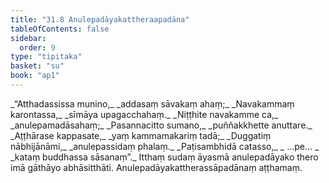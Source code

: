 ```yaml
---
title: "31.8 Anulepadāyakattheraapadāna"
tableOfContents: false
sidebar:
  order: 9
type: "tipitaka"
basket: "su"
book: "ap1"
---
```



<DynamicBreadcrumb />

<Division number="39" book="ap1">

<Paragraph number="3484" type="verses" book="ap1">
_“Atthadassissa munino,_  
_addasaṃ sāvakaṃ ahaṃ;_  
_Navakammaṃ karontassa,_  
_sīmāya upagacchahaṃ._  

</Paragraph>

</Division>
<Division number="40" book="ap1">

<Paragraph number="3485" type="verses" book="ap1">
_Niṭṭhite navakamme ca,_  
_anulepamadāsahaṃ;_  
_Pasannacitto sumano,_  
_puññakkhette anuttare._  

</Paragraph>

</Division>
<Division number="41" book="ap1">

<Paragraph number="3486" type="verses" book="ap1">
_Aṭṭhārase kappasate,_  
_yaṃ kammamakariṃ tadā;_  
_Duggatiṃ nābhijānāmi,_  
_anulepassidaṃ phalaṃ._  

</Paragraph>

</Division>
<Division number="42" book="ap1">

<Paragraph number="3487" type="verses" book="ap1">
_Paṭisambhidā catasso,_  
_ …pe… _  
_kataṃ buddhassa sāsanaṃ”._  

</Paragraph>

<Paragraph number="3488" book="ap1">
Itthaṃ sudaṃ āyasmā anulepadāyako thero imā gāthāyo abhāsitthāti.

</Paragraph>
</Division>

<Paragraph number="3489" type="center" book="ap1">
Anulepadāyakattherassāpadānaṃ aṭṭhamaṃ.
</Paragraph>